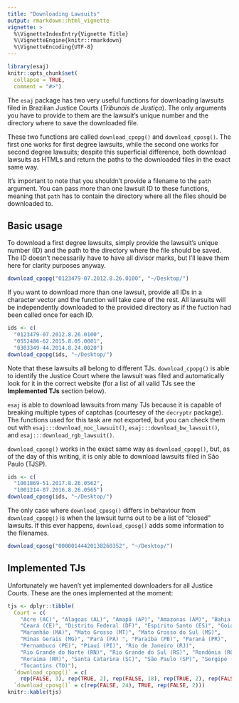 ```yaml
---
title: "Downloading Lawsuits"
output: rmarkdown::html_vignette
vignette: >
  %\VignetteIndexEntry{Vignette Title}
  %\VignetteEngine{knitr::rmarkdown}
  %\VignetteEncoding{UTF-8}
---
```


```r
library(esaj)
knitr::opts_chunk$set(
  collapse = TRUE,
  comment = "#>")
```

The `esaj` package has two very useful functions for downloading lawsuits
filed in Brazilian Justice Courts (*Tribunais de Justiça*). The only
arguments you have to provide to them are the lawsuit's unique number
and the directory where to save the downloaded file.

These two functions are called `download_cpopg()` and `download_cposg()`.
The first one works for first degree lawsuits, while the second one works
for second degree lawsuits; despite this superficial difference, both
download lawsuits as HTMLs and return the paths to the downloaded files
in the exact same way.

It's important to note that you shouldn't provide a filename to the `path`
argument. You can pass more than one lawsuit ID to these functions, meaning
that `path` has to contain the directory where all the files should be
downloaded to.

## Basic usage

To download a first degree lawsuits, simply provide the lawsuit's unique number
(ID) and the path to the directory where the file should be saved. The ID doesn't
necessarily have to have all divisor marks, but I'll leave them here for clarity
purposes anyway.

```r
download_cpopg("0123479-07.2012.8.26.0100", "~/Desktop/")
```

If you want to download more than one lawsuit, provide all IDs in a character
vector and the function will take care of the rest. All lawsuits will be
independently downloaded to the provided directory as if the fuction had been
called once for each ID.

```r
ids <- c(
  "0123479-07.2012.8.26.0100",
  "0552486-62.2015.8.05.0001",
  "0303349-44.2014.8.24.0020")
download_cpopg(ids, "~/Desktop/")
```

Note that these lawsuits all belong to different TJs. `download_cpopg()` is
able to identify the Justice Court where the lawsuit was filed and
automatically look for it in the correct website (for a list of all valid TJs
see the  **Implemented TJs** section below).

`esaj` is able to download lawsuits from many TJs because it is capable of
breaking multiple types of captchas (courtesey of the `decryptr` package).
The functions used for this task are not exported, but you can check them
out with `esaj:::download_noc_lawsuit()`, `esaj:::download_bw_lawsuit()`,
and `esaj:::download_rgb_lawsuit()`.

`download_cposg()` works in the exact same way as `download_cpopg()`, but,
as of the day of this writing, it is only able to download lawsuits filed in
São Paulo (TJSP).

```r
ids <- c(
  "1001869-51.2017.8.26.0562",
  "1001214-07.2016.8.26.0565")
download_cposg(ids, "~/Desktop/")
```

The only case where `download_cposg()` differs in behaviour from
`download_cpopg()` is when the lawsuit turns out to be a list of "closed"
lawsuits. If this ever happens, `download_cposg()` adds some information
to the filenames.

```r
download_cposg("00000144420138260352", "~/Desktop/")
```

## Implemented TJs

Unfortunately we haven't yet implemented downloaders for all Justice Courts.
These are the ones implemented at the moment:

```r
tjs <- dplyr::tibble(
  Court = c(
    "Acre (AC)", "Alagoas (AL)", "Amapá (AP)", "Amazonas (AM)", "Bahia (BA)",
    "Ceará (CE)", "Distrito Federal (DF)", "Espírito Santo (ES)", "Goiás (GO)",
    "Maranhão (MA)", "Mato Grosso (MT)", "Mato Grosso do Sul (MS)",
    "Minas Gerais (MG)", "Pará (PA) ", "Paraíba (PB)", "Paraná (PR)",
    "Pernambuco (PE)", "Piauí (PI)", "Rio de Janeiro (RJ)",
    "Rio Grande do Norte (RN)", "Rio Grande do Sul (RS)", "Rondônia (RO)",
    "Roraima (RR)", "Santa Catarina (SC)", "São Paulo (SP)", "Sergipe (SE)",
    "Tocantins (TO)"),
  `download_cpopg()` = c(
    rep(FALSE, 3), rep(TRUE, 2), rep(FALSE, 18), rep(TRUE, 2), rep(FALSE, 2)),
  `download_cposg()` = c(rep(FALSE, 24), TRUE, rep(FALSE, 2)))
knitr::kable(tjs)
```
